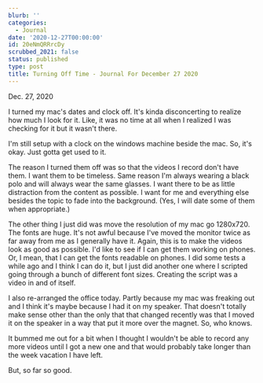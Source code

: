 ```yaml
---
blurb: ''
categories:
  - Journal
date: '2020-12-27T00:00:00'
id: 20eNmQRRrcDy
scrubbed_2021: false
status: published
type: post
title: Turning Off Time - Journal For December 27 2020
---
```


Dec. 27, 2020

I turned my mac's dates and clock off. It's kinda disconcerting to realize how much I look for it. Like, it was no time at all when I realized I was checking for it but it wasn't there. 

I'm still setup with a clock on the windows machine beside the mac. So, it's okay. Just gotta get used to it.

The reason I turned them off was so that the videos I record don't have them. I want them to be timeless. Same reason I'm always wearing a black polo and will always wear the same glasses. I want there to be as little distraction from the content as possible. I want for me and everything else besides the topic to fade into the background. (Yes, I will date some of them when appropriate.)

The other thing I just did was move the resolution of my mac go 1280x720. The fonts are huge. It's not awful because I've moved the monitor twice as far away from me as I generally have it. Again, this is to make the videos look as good as possible. I'd like to see if I can get them working on phones. Or, I mean, that I can get the fonts readable on phones. I did some tests a while ago and I think I can do it, but I just did another one where I scripted going through a bunch of different font sizes. Creating the script was a video in and of itself. 

I also re-arranged the office today. Partly because my mac was freaking out and I think it's maybe because I had it on my speaker. That doesn't totally make sense other than the only that that changed recently was that I moved it on the speaker in a way that put it more over the magnet. So, who knows. 

It bummed me out for a bit when I thought I wouldn't be able to record any more videos until I got a new one and that would probably take longer than the week vacation I have left. 

But, so far so good.
